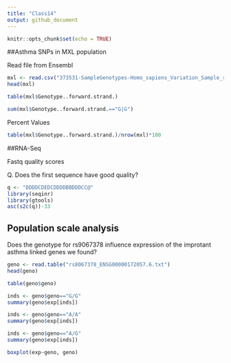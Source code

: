 ```yaml
---
title: "Class14"
output: github_document
---
```


```r
knitr::opts_chunk$set(echo = TRUE)
```

##Asthma SNPs in MXL population

Read file from Ensembl

```r
mxl <- read.csv("373531-SampleGenotypes-Homo_sapiens_Variation_Sample_rs8067378.csv")
head(mxl)
```

```r
table(mxl$Genotype..forward.strand.)
```

```r
sum(mxl$Genotype..forward.strand.=="G|G")
```

Percent Values

```r
table(mxl$Genotype..forward.strand.)/nrow(mxl)*100
```

##RNA-Seq

Fastq quality scores

Q. Does the first sequence have good quality?
```r
q <- "DDDDCDEDCDDDDBBDDDCC@"
library(seqinr)
library(gtools)
asc(s2c(q))-33
```

## Population scale analysis

Does the genotype for rs9067378 influence expression of the improtant asthma linked genes we found?

```r
geno <- read.table("rs8067378_ENSG00000172057.6.txt")
head(geno)
```

```r
table(geno$geno)
```

```r
inds <- geno$geno=="G/G"
summary(geno$exp[inds])
```

```r
inds <- geno$geno=="A/A"
summary(geno$exp[inds])
```

```r
inds <- geno$geno=="A/G"
summary(geno$exp[inds])
```

```r
boxplot(exp~geno, geno)
```





